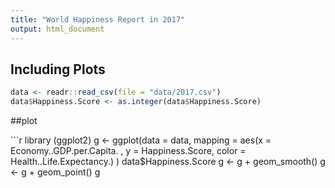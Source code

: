 ```yaml
---
title: "World Happiness Report in 2017"
output: html_document
---
```




## Including Plots

```r
data <- readr::read_csv(file = "data/2017.csv")
data$Happiness.Score <- as.integer(data$Happiness.Score)

```

##plot


```r
library (ggplot2)
g <- ggplot(data = data, 
mapping = aes(x = Economy..GDP.per.Capita. , y = Happiness.Score, color = Health..Life.Expectancy.)
)
data$Happiness.Score
g <- g + geom_smooth()
g <- g + geom_point()
g

